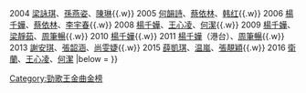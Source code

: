 {{Navbox
|name  = 勁歌王音樂盛典最佳女歌手
|title = [[勁歌王音樂盛典]]最佳女歌手（香港/台灣/中國大陸）
|titlestyle  =  background: #BFD7FF
|list1 = {{nowrap begin}}
2003 [[盧巧音]]、[[梁靜茹]]、從缺{{.w}}
2004 [[梁詠琪]]、[[孙燕姿|孫燕姿]]、[[陳琳 (歌手)|陳琳]]{{.w}}
2005 [[何韻詩]]、[[蔡依林]]、[[韩红]]{{.w}}
2006 [[楊千嬅]]、[[蔡依林]]、[[李宇春]]{{.w}}
2008 [[楊千嬅]]、[[王心凌]]、[[何潔]]{{.w}} 
2009 [[楊千嬅]]、[[梁靜茹]]、[[周笔畅|周筆暢]]{{.w}}
2010 [[楊千嬅]]{{.w}}
2011 [[楊千嬅]]（港台）、[[周笔畅|周筆暢]]{{.w}}
2013 [[謝安琪]]、[[張韶涵]]、[[尚雯婕]]{{.w}}
2015 [[薛凱琪]]、[[温嵐]]、[[张靓颖|張靚穎]]{{.w}}
2016 [[衛蘭]]、[[王心凌]]、[[何洁|何潔]] 
{{nowrap end}}
|below = 
}}<noinclude>
[[Category:勁歌王金曲金榜]]</noinclude>